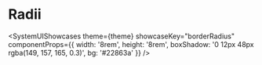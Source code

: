 


# Radii

<SystemUIShowcases
  theme={theme}
  showcaseKey="borderRadius"
  componentProps={{
    width: '8rem',
    height: '8rem',
    boxShadow: '0 12px 48px rgba(149, 157, 165, 0.3)',
    bg: '#22863a'
  }}
/>
